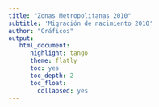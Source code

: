 ```yaml
---
title: "Zonas Metropolitanas 2010"
subtitle: 'Migración de nacimiento 2010'
author: "Gráficos"
output:
   html_document:
      highlight: tango
      theme: flatly
      toc: yes
      toc_depth: 2
      toc_float:
        collapsed: yes
---
```



